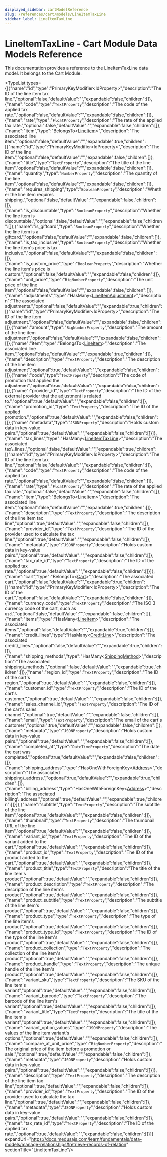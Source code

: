 ```yaml
---
displayed_sidebar: cartModelReference
slug: /references/cart/models/LineItemTaxLine
sidebar_label: LineItemTaxLine
---
```



# LineItemTaxLine - Cart Module Data Models Reference

This documentation provides a reference to the LineItemTaxLine data model. It belongs to the Cart Module.

<TypeList types={[{"name":"id","type":"PrimaryKeyModifier&#60;IdProperty&#62;","description":"The ID of the line item tax line.","optional":false,"defaultValue":"","expandable":false,"children":[]},{"name":"code","type":"`TextProperty`","description":"The code of the applied tax rate.","optional":false,"defaultValue":"","expandable":false,"children":[]},{"name":"rate","type":"`FloatProperty`","description":"The rate of the applied tax rate.","optional":false,"defaultValue":"","expandable":false,"children":[]},{"name":"item","type":"BelongsTo&#60;[LineItem](../cart_models.LineItem/page.mdx)&#62;","description":"The associated line item.","optional":false,"defaultValue":"","expandable":true,"children":[{"name":"id","type":"PrimaryKeyModifier&#60;IdProperty&#62;","description":"The ID of the line item.","optional":false,"defaultValue":"","expandable":false,"children":[]},{"name":"title","type":"`TextProperty`","description":"The title of the line item","optional":false,"defaultValue":"","expandable":false,"children":[]},{"name":"quantity","type":"`NumberProperty`","description":"The quantity of the line item","optional":false,"defaultValue":"","expandable":false,"children":[]},{"name":"requires_shipping","type":"`BooleanProperty`","description":"Whether the line item requires shipping.","optional":false,"defaultValue":"","expandable":false,"children":[]},{"name":"is_discountable","type":"`BooleanProperty`","description":"Whether the line item is discountable.","optional":false,"defaultValue":"","expandable":false,"children":[]},{"name":"is_giftcard","type":"`BooleanProperty`","description":"Whether the line item is a giftcard.","optional":false,"defaultValue":"","expandable":false,"children":[]},{"name":"is_tax_inclusive","type":"`BooleanProperty`","description":"Whether the line item's price is tax inclusive.","optional":false,"defaultValue":"","expandable":false,"children":[]},{"name":"is_custom_price","type":"`BooleanProperty`","description":"Whether the line item's price is custom.","optional":false,"defaultValue":"","expandable":false,"children":[]},{"name":"unit_price","type":"`BigNumberProperty`","description":"The unit price of the line item","optional":false,"defaultValue":"","expandable":false,"children":[]},{"name":"adjustments","type":"HasMany&#60;[LineItemAdjustment](../cart_models.LineItemAdjustment/page.mdx)&#62;","description":"The associated adjustments.","optional":false,"defaultValue":"","expandable":true,"children":[{"name":"id","type":"PrimaryKeyModifier&#60;IdProperty&#62;","description":"The ID of the line item adjustment.","optional":false,"defaultValue":"","expandable":false,"children":[]},{"name":"amount","type":"`BigNumberProperty`","description":"The amount of the line item adjustment","optional":false,"defaultValue":"","expandable":false,"children":[]},{"name":"item","type":"BelongsTo&#60;[LineItem](../cart_models.LineItem/page.mdx)&#62;","description":"The associated line item.","optional":false,"defaultValue":"","expandable":true,"children":[]},{"name":"description","type":"`TextProperty`","description":"The description of the line item adjustment","optional":true,"defaultValue":"","expandable":false,"children":[]},{"name":"code","type":"`TextProperty`","description":"The code of promotion that applied the adjustment","optional":true,"defaultValue":"","expandable":false,"children":[]},{"name":"provider_id","type":"`TextProperty`","description":"The ID of the external provider that the adjustment is related to.","optional":true,"defaultValue":"","expandable":false,"children":[]},{"name":"promotion_id","type":"`TextProperty`","description":"The ID of the applied promotion.","optional":true,"defaultValue":"","expandable":false,"children":[]},{"name":"metadata","type":"`JSONProperty`","description":"Holds custom data in key-value pairs.","optional":true,"defaultValue":"","expandable":false,"children":[]}]},{"name":"tax_lines","type":"HasMany&#60;[LineItemTaxLine](./page.mdx)&#62;","description":"The associated tax\\_lines.","optional":false,"defaultValue":"","expandable":true,"children":[{"name":"id","type":"PrimaryKeyModifier&#60;IdProperty&#62;","description":"The ID of the line item tax line.","optional":false,"defaultValue":"","expandable":false,"children":[]},{"name":"code","type":"`TextProperty`","description":"The code of the applied tax rate.","optional":false,"defaultValue":"","expandable":false,"children":[]},{"name":"rate","type":"`FloatProperty`","description":"The rate of the applied tax rate.","optional":false,"defaultValue":"","expandable":false,"children":[]},{"name":"item","type":"BelongsTo&#60;[LineItem](../cart_models.LineItem/page.mdx)&#62;","description":"The associated line item.","optional":false,"defaultValue":"","expandable":true,"children":[]},{"name":"description","type":"`TextProperty`","description":"The description of the line item tax line","optional":true,"defaultValue":"","expandable":false,"children":[]},{"name":"provider_id","type":"`TextProperty`","description":"The ID of the provider used to calculate the tax line.","optional":true,"defaultValue":"","expandable":false,"children":[]},{"name":"metadata","type":"`JSONProperty`","description":"Holds custom data in key-value pairs.","optional":true,"defaultValue":"","expandable":false,"children":[]},{"name":"tax_rate_id","type":"`TextProperty`","description":"The ID of the applied tax rate.","optional":true,"defaultValue":"","expandable":false,"children":[]}]},{"name":"cart","type":"BelongsTo&#60;[Cart](../cart_models.Cart/page.mdx)&#62;","description":"The associated cart.","optional":false,"defaultValue":"","expandable":true,"children":[{"name":"id","type":"PrimaryKeyModifier&#60;IdProperty&#62;","description":"The ID of the cart.","optional":false,"defaultValue":"","expandable":false,"children":[]},{"name":"currency_code","type":"`TextProperty`","description":"The ISO 3 currency code of the cart, such as `usd`.","optional":false,"defaultValue":"","expandable":false,"children":[]},{"name":"items","type":"HasMany&#60;[LineItem](../cart_models.LineItem/page.mdx)&#62;","description":"The associated items.","optional":false,"defaultValue":"","expandable":true,"children":[]},{"name":"credit_lines","type":"HasMany&#60;[CreditLine](../cart_models.CreditLine/page.mdx)&#62;","description":"The associated credit\\_lines.","optional":false,"defaultValue":"","expandable":true,"children":[]},{"name":"shipping_methods","type":"HasMany&#60;[ShippingMethod](../cart_models.ShippingMethod/page.mdx)&#62;","description":"The associated shipping\\_methods.","optional":false,"defaultValue":"","expandable":true,"children":[]},{"name":"region_id","type":"`TextProperty`","description":"The ID of the cart's region.","optional":true,"defaultValue":"","expandable":false,"children":[]},{"name":"customer_id","type":"`TextProperty`","description":"The ID of the cart's customer.","optional":true,"defaultValue":"","expandable":false,"children":[]},{"name":"sales_channel_id","type":"`TextProperty`","description":"The ID of the cart's sales channel.","optional":true,"defaultValue":"","expandable":false,"children":[]},{"name":"email","type":"`TextProperty`","description":"The email of the cart's customer","optional":true,"defaultValue":"","expandable":false,"children":[]},{"name":"metadata","type":"`JSONProperty`","description":"Holds custom data in key-value pairs.","optional":true,"defaultValue":"","expandable":false,"children":[]},{"name":"completed_at","type":"`DateTimeProperty`","description":"The date the cart was completed.","optional":true,"defaultValue":"","expandable":false,"children":[]},{"name":"shipping_address","type":"HasOneWithForeignKey&#60;[Address](../cart_models.Address/page.mdx)&#62;","description":"The associated shipping\\_address.","optional":true,"defaultValue":"","expandable":true,"children":[]},{"name":"billing_address","type":"HasOneWithForeignKey&#60;[Address](../cart_models.Address/page.mdx)&#62;","description":"The associated billing\\_address.","optional":true,"defaultValue":"","expandable":true,"children":[]}]},{"name":"subtitle","type":"`TextProperty`","description":"The subtitle of the line item","optional":true,"defaultValue":"","expandable":false,"children":[]},{"name":"thumbnail","type":"`TextProperty`","description":"The thumbnail URL of the line item","optional":true,"defaultValue":"","expandable":false,"children":[]},{"name":"variant_id","type":"`TextProperty`","description":"The ID of the variant added to the cart.","optional":true,"defaultValue":"","expandable":false,"children":[]},{"name":"product_id","type":"`TextProperty`","description":"The ID of the product added to the cart.","optional":true,"defaultValue":"","expandable":false,"children":[]},{"name":"product_title","type":"`TextProperty`","description":"The title of the line item's product","optional":true,"defaultValue":"","expandable":false,"children":[]},{"name":"product_description","type":"`TextProperty`","description":"The description of the line item's product","optional":true,"defaultValue":"","expandable":false,"children":[]},{"name":"product_subtitle","type":"`TextProperty`","description":"The subtitle of the line item's product","optional":true,"defaultValue":"","expandable":false,"children":[]},{"name":"product_type","type":"`TextProperty`","description":"The type of the line item's product","optional":true,"defaultValue":"","expandable":false,"children":[]},{"name":"product_type_id","type":"`TextProperty`","description":"The ID of the type of the line item's product","optional":true,"defaultValue":"","expandable":false,"children":[]},{"name":"product_collection","type":"`TextProperty`","description":"The collection of the line item's product","optional":true,"defaultValue":"","expandable":false,"children":[]},{"name":"product_handle","type":"`TextProperty`","description":"The unique handle of the line item's product","optional":true,"defaultValue":"","expandable":false,"children":[]},{"name":"variant_sku","type":"`TextProperty`","description":"The SKU of the line item's variant","optional":true,"defaultValue":"","expandable":false,"children":[]},{"name":"variant_barcode","type":"`TextProperty`","description":"The barcode of the line item's variant","optional":true,"defaultValue":"","expandable":false,"children":[]},{"name":"variant_title","type":"`TextProperty`","description":"The title of the line item's variant","optional":true,"defaultValue":"","expandable":false,"children":[]},{"name":"variant_option_values","type":"`JSONProperty`","description":"The values of the line item variant's options.","optional":true,"defaultValue":"","expandable":false,"children":[]},{"name":"compare_at_unit_price","type":"`BigNumberProperty`","description":"The original price of the item before a promotion or sale.","optional":true,"defaultValue":"","expandable":false,"children":[]},{"name":"metadata","type":"`JSONProperty`","description":"Holds custom data in key-value pairs.","optional":true,"defaultValue":"","expandable":false,"children":[]}]},{"name":"description","type":"`TextProperty`","description":"The description of the line item tax line","optional":true,"defaultValue":"","expandable":false,"children":[]},{"name":"provider_id","type":"`TextProperty`","description":"The ID of the provider used to calculate the tax line.","optional":true,"defaultValue":"","expandable":false,"children":[]},{"name":"metadata","type":"`JSONProperty`","description":"Holds custom data in key-value pairs.","optional":true,"defaultValue":"","expandable":false,"children":[]},{"name":"tax_rate_id","type":"`TextProperty`","description":"The ID of the applied tax rate.","optional":true,"defaultValue":"","expandable":false,"children":[]}]} expandUrl="https://docs.medusajs.com/learn/fundamentals/data-models/manage-relationships#retrieve-records-of-relation" sectionTitle="LineItemTaxLine"/>
